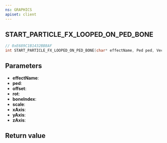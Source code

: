 ```yaml
---
ns: GRAPHICS
apiset: client
---
```

## START_PARTICLE_FX_LOOPED_ON_PED_BONE

```c
// 0xE689C1B1432BB8AF
int START_PARTICLE_FX_LOOPED_ON_PED_BONE(char* effectName, Ped ped, Vector3 offset, Vector3 rot, int boneIndex, float scale, BOOL xAxis, BOOL yAxis, BOOL zAxis);
```


## Parameters
* **effectName**:
* **ped**:
* **offset**:
* **rot**:
* **boneIndex**:
* **scale**:
* **xAxis**:
* **yAxis**:
* **zAxis**:

## Return value